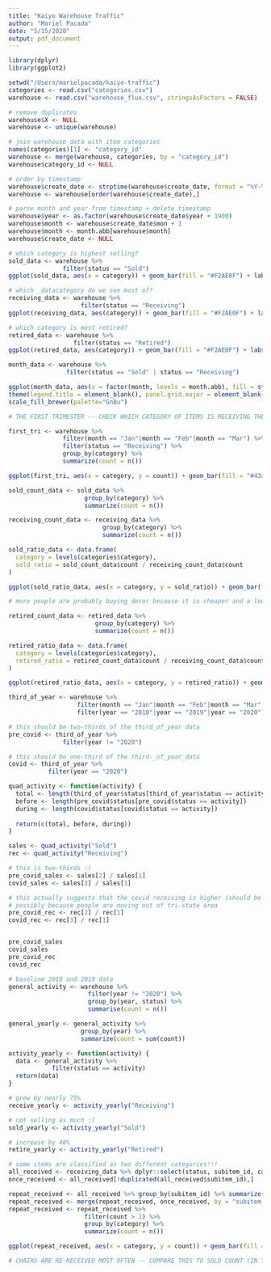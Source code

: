 ```yaml
---
title: "Kaiyo Warehouse Traffic"
author: "Mariel Pacada"
date: "5/15/2020"
output: pdf_document
---
```


```r
library(dplyr)
library(ggplot2)
```

```r
setwd("/Users/marielpacada/kaiyo-traffic")
categories <- read.csv("categories.csv") 
warehouse <- read.csv("warehouse_flux.csv", stringsAsFactors = FALSE)

# remove duplicates 
warehouse$X <- NULL
warehouse <- unique(warehouse)

# join warehouse data with item categories
names(categories)[1] <- "category_id"
warehouse <- merge(warehouse, categories, by = "category_id")
warehouse$category_id <- NULL

# order by timestamp
warehouse$create_date <- strptime(warehouse$create_date, format = "%Y-%m-%d %H:%M:%S")
warehouse <- warehouse[order(warehouse$create_date),]

# parse month and year from timestamp + delete timestamp
warehouse$year <- as.factor(warehouse$create_date$year + 1900)
warehouse$month <- warehouse$create_date$mon + 1
warehouse$month <- month.abb[warehouse$month]
warehouse$create_date <- NULL
```

```r
# which category is highest selling?
sold_data <- warehouse %>% 
               filter(status == "Sold")
ggplot(sold_data, aes(x = category)) + geom_bar(fill = "#F2AE0F") + labs(title = "Sold")

# which _datacategory do we see most of?
receiving_data <- warehouse %>%
                    filter(status == "Receiving")
ggplot(receiving_data, aes(category)) + geom_bar(fill = "#F2AE0F") + labs(title = "Receiving")

# which category is most retired?
retired_data <- warehouse %>% 
                  filter(status == "Retired")
ggplot(retired_data, aes(category)) + geom_bar(fill = "#F2AE0F") + labs(title= "Retired")
```

```r
month_data <- warehouse %>% 
                filter(status == "Sold" | status == "Receiving")

ggplot(month_data, aes(x = factor(month, levels = month.abb), fill = status)) + geom_bar(position = position_dodge()) + labs(title = "Activity per month") +
theme(legend.title = element_blank(), panel.grid.major = element_blank(), panel.grid.minor = element_blank(), panel.background = element_blank(), axis.line = element_line(colour = "grey")) +
scale_fill_brewer(palette="GnBu")

# THE FIRST TRIMESTER -- CHECK WHICH CATEGORY OF ITEMS IS RECEIVING THE MOST -- SUGGEST THAT YOU COULD BE MORE SELECTIVE ABOUT THIS -- AND THEN RELATE THIS WITH RETIRED RATIO
```

```r
first_tri <- warehouse %>% 
               filter(month == "Jan"|month == "Feb"|month == "Mar") %>% 
               filter(status == "Receiving") %>% 
               group_by(category) %>% 
               summarize(count = n())

ggplot(first_tri, aes(x = category, y = count)) + geom_bar(fill = "#43ad26", stat = "identity") + labs(title = "First Trimester Receiving")

```

```r
sold_count_data <- sold_data %>%
                     group_by(category) %>% 
                     summarize(count = n())

receiving_count_data <- receiving_data %>% 
                          group_by(category) %>% 
                          summarize(count = n())

sold_ratio_data <- data.frame(
  category = levels(categories$category),
  sold_ratio = sold_count_data$count / receiving_count_data$count
)

ggplot(sold_ratio_data, aes(x = category, y = sold_ratio)) + geom_bar(fill = "#F2AE0F", stat = "identity") + labs(title = "Sold Ratio") 

# more people are probably buying decor because it is cheaper and a lower commitment 
```

```r
retired_count_data <- retired_data %>%
                        group_by(category) %>% 
                        summarize(count = n())

retired_ratio_data <- data.frame(
  category = levels(categories$category),
  retired_ratio = retired_count_data$count / receiving_count_data$count
)

ggplot(retired_ratio_data, aes(x = category, y = retired_ratio)) + geom_bar(fill = "#F2AE0F", stat = "identity") + labs(title = "Retired Ratio")

```

```r
third_of_year <- warehouse %>% 
                   filter(month == "Jan"|month == "Feb"|month == "Mar"|month == "Apr") %>%
                   filter(year == "2018"|year == "2019"|year == "2020")

# this should be two-thirds of the third_of_year data
pre_covid <- third_of_year %>% 
               filter(year != "2020")

# this should be one-third of the third-_of_year_data
covid <- third_of_year %>% 
           filter(year == "2020")

```

```r
quad_activity <- function(activity) { 
  total <- length(third_of_year$status[third_of_year$status == activity])
  before <- length(pre_covid$status[pre_covid$status == activity])
  during <- length(covid$status[covid$status == activity])
  
  return(c(total, before, during))
}

sales <- quad_activity("Sold")
rec <- quad_activity("Receiving")

# this is two-thirds :) 
pre_covid_sales <- sales[2] / sales[1]
covid_sales <- sales[3] / sales[1]

# this actually suggests that the covid receiving is higher (should be 1/3 but is 1/2)
# possibly because people are moving out of tri-state area 
pre_covid_rec <- rec[2] / rec[1]
covid_rec <- rec[3] / rec[1]


pre_covid_sales
covid_sales
pre_covid_rec
covid_rec
```

```r
# baseline 2018 and 2019 data
general_activity <- warehouse %>% 
                      filter(year != "2020") %>% 
                      group_by(year, status) %>% 
                      summarise(count = n())

general_yearly <- general_activity %>% 
                    group_by(year) %>% 
                    summarize(count = sum(count))

activity_yearly <- function(activity) {
  data <- general_activity %>%
            filter(status == activity)
  return(data)
}

# grew by nearly 75% 
receive_yearly <- activity_yearly("Receiving")

# not selling as much :( 
sold_yearly <- activity_yearly("Sold")

# increase by 40%
retire_yearly <- activity_yearly("Retired")
```

```r
# some items are classified as two different categories!!!
all_received <- receiving_data %>% dplyr::select(status, subitem_id, category)
once_received <- all_received[!duplicated(all_received$subitem_id),]

repeat_received <- all_received %>% group_by(subitem_id) %>% summarize(count = n())
repeat_received <- merge(repeat_received, once_received, by = "subitem_id")
repeat_received <- repeat_received %>% 
                     filter(count > 1) %>% 
                     group_by(category) %>% 
                     summarize(count = n())

ggplot(repeat_received, aes(x = category, y = count)) + geom_bar(fill = "#43ad26", stat = "identity") + labs(title = "Which category is most re-received?")

# CHAIRS ARE RE-RECEIVED MOST OFTEN -- COMPARE THIS TO SOLD COUNT (IN THE BEGINNING) 
```
